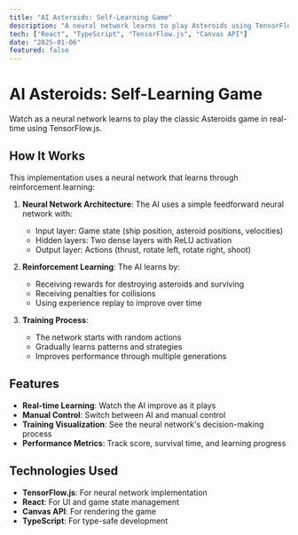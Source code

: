 ```yaml
---
title: "AI Asteroids: Self-Learning Game"
description: "A neural network learns to play Asteroids using TensorFlow.js"
tech: ["React", "TypeScript", "TensorFlow.js", "Canvas API"]
date: "2025-01-06"
featured: false
---
```



# AI Asteroids: Self-Learning Game

Watch as a neural network learns to play the classic Asteroids game in real-time using TensorFlow.js.

<AsteroidsGame />

## How It Works

This implementation uses a neural network that learns through reinforcement learning:

1. **Neural Network Architecture**: The AI uses a simple feedforward neural network with:
   - Input layer: Game state (ship position, asteroid positions, velocities)
   - Hidden layers: Two dense layers with ReLU activation
   - Output layer: Actions (thrust, rotate left, rotate right, shoot)

2. **Reinforcement Learning**: The AI learns by:
   - Receiving rewards for destroying asteroids and surviving
   - Receiving penalties for collisions
   - Using experience replay to improve over time

3. **Training Process**: 
   - The network starts with random actions
   - Gradually learns patterns and strategies
   - Improves performance through multiple generations

## Features

- **Real-time Learning**: Watch the AI improve as it plays
- **Manual Control**: Switch between AI and manual control
- **Training Visualization**: See the neural network's decision-making process
- **Performance Metrics**: Track score, survival time, and learning progress

## Technologies Used

- **TensorFlow.js**: For neural network implementation
- **React**: For UI and game state management
- **Canvas API**: For rendering the game
- **TypeScript**: For type-safe development

